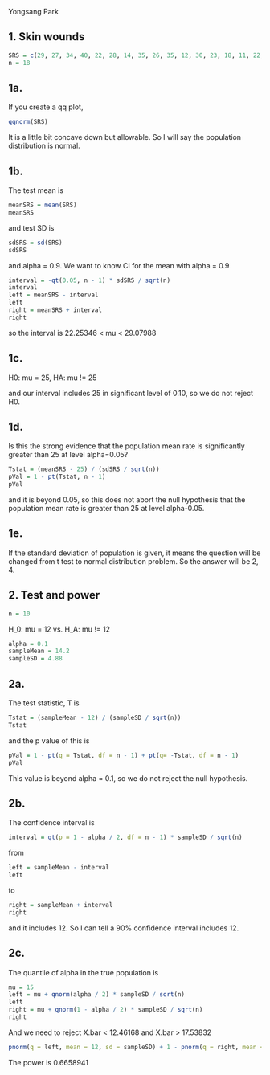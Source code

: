 Yongsang Park

## 1. Skin wounds
```r
SRS = c(29, 27, 34, 40, 22, 28, 14, 35, 26, 35, 12, 30, 23, 18, 11, 22, 23, 33)
n = 18
```

## 1a.
If you create a qq plot,
```r
qqnorm(SRS)
```

It is a little bit concave down but allowable. So I will say the population distribution is normal.

## 1b.
The test mean is
```r
meanSRS = mean(SRS)
meanSRS
```
and test SD is
```r
sdSRS = sd(SRS)
sdSRS
```
and alpha = 0.9. We want to know CI for the mean with alpha = 0.9
```r
interval = -qt(0.05, n - 1) * sdSRS / sqrt(n)
interval
left = meanSRS - interval
left
right = meanSRS + interval
right
```
so the interval is 22.25346 < mu < 29.07988

## 1c.
H0: mu = 25, HA: mu != 25

and our interval includes 25 in significant level of 0.10, so we do not reject H0.

## 1d.
Is this the strong evidence that the population mean rate is significantly greater than 25 at level alpha=0.05?
```r
Tstat = (meanSRS - 25) / (sdSRS / sqrt(n))
pVal = 1 - pt(Tstat, n - 1)
pVal
```
and it is beyond 0.05, so this does not abort the null hypothesis that the population mean rate is greater than 25 at level alpha-0.05.

## 1e.
If the standard deviation of population is given, it means the question will be changed from t test to normal distribution problem. So the answer will be 2, 4.

## 2. Test and power
```r
n = 10
```
H_0: mu = 12 vs. H_A: mu != 12
```r
alpha = 0.1
sampleMean = 14.2
sampleSD = 4.88
```

## 2a.
The test statistic, T is
```r
Tstat = (sampleMean - 12) / (sampleSD / sqrt(n))
Tstat
```
and the p value of this is
```r
pVal = 1 - pt(q = Tstat, df = n - 1) + pt(q= -Tstat, df = n - 1)
pVal
```
This value is beyond alpha = 0.1, so we do not reject the null hypothesis.

## 2b.
The confidence interval is
```r
interval = qt(p = 1 - alpha / 2, df = n - 1) * sampleSD / sqrt(n)
```
from
```r
left = sampleMean - interval
left
```
to
```r
right = sampleMean + interval
right
```
and it includes 12. So I can tell a 90% confidence interval includes 12.

## 2c.
The quantile of alpha in the true population is
```r
mu = 15
left = mu + qnorm(alpha / 2) * sampleSD / sqrt(n)
left
right = mu + qnorm(1 - alpha / 2) * sampleSD / sqrt(n)
right
```
And we need to reject X.bar < 12.46168 and X.bar > 17.53832
```r
pnorm(q = left, mean = 12, sd = sampleSD) + 1 - pnorm(q = right, mean = 12, sd = sampleSD)
```
The power is 0.6658941